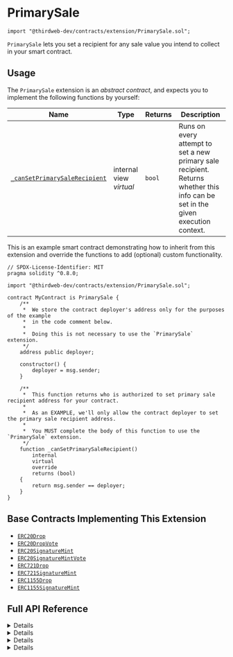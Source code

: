 
# PrimarySale

```solidity
import "@thirdweb-dev/contracts/extension/PrimarySale.sol";
```

`PrimarySale` lets you set a recipient for any sale value you intend to collect in your smart contract.

<GithubButtonLink href="https://github.com/thirdweb-dev/contracts/blob/main/contracts/extension/PrimarySale.sol" />

## Usage

The `PrimarySale` extension is an _abstract contract_, and expects you to implement the following functions by yourself:

| Name                                                                                                         | Type                    | Returns | Description                                                                                                                     |
| ------------------------------------------------------------------------------------------------------------ | ----------------------- | ------- | ------------------------------------------------------------------------------------------------------------------------------- |
| [`_canSetPrimarySaleRecipient`](/contracts/build/extensions/general/PrimarySale#_cansetprimarysalerecipient) | internal view _virtual_ | `bool`  | Runs on every attempt to set a new primary sale recipient. Returns whether this info can be set in the given execution context. |

This is an example smart contract demonstrating how to inherit from this extension and override the functions to add (optional) custom functionality.

```solidity
// SPDX-License-Identifier: MIT
pragma solidity ^0.8.0;

import "@thirdweb-dev/contracts/extension/PrimarySale.sol";

contract MyContract is PrimarySale {
    /**
     *  We store the contract deployer's address only for the purposes of the example
     *  in the code comment below.
     *
     *  Doing this is not necessary to use the `PrimarySale` extension.
     */
    address public deployer;

    constructor() {
        deployer = msg.sender;
    }

    /**
     *  This function returns who is authorized to set primary sale recipient address for your contract.
     *
     *  As an EXAMPLE, we'll only allow the contract deployer to set the primary sale recipient address.
     *
     *  You MUST complete the body of this function to use the `PrimarySale` extension.
     */
    function _canSetPrimarySaleRecipient()
        internal
        virtual
        override
        returns (bool)
    {
        return msg.sender == deployer;
    }
}
```

## Base Contracts Implementing This Extension

- [`ERC20Drop`](/solidity/base-contracts/erc20drop)
- [`ERC20DropVote`](/solidity/base-contracts/erc20dropvote)
- [`ERC20SignatureMint`](/solidity/base-contracts/erc20signaturemint)
- [`ERC20SignatureMintVote`](/solidity/base-contracts/erc20signaturemintvote)
- [`ERC721Drop`](/contracts/build/base-contracts/erc-721/drop)
- [`ERC721SignatureMint`](/contracts/build/base-contracts/erc-721/signature-mint)
- [`ERC1155Drop`](/solidity/base-contracts/erc1155drop)
- [`ERC1155SignatureMint`](/solidity/base-contracts/erc1155signaturemint)

## Full API Reference

<Details summary="primarySaleRecipient">
<div>

```solidity
function primarySaleRecipient() public view returns (address);
```

- Returns the primary sale recipient address stored in the contract.
- Set this value using the `setPrimarySaleRecipient` function.

</div>
</Details>

<Details summary="setPrimarySaleRecipient">
<div>

```solidity
function setPrimarySaleRecipient(address saleRecipient) external;
```

- Lets an authorized wallet set the primary sale recipient address.
- Parameter `saleRecipient`: The address to set as the new primary sale recipient.
- The `_canSetPrimarySaleRecipient` function is run on every call to this function. If the return value of `_canSetPrimarySaleRecipient` is `false`, the `setPrimarySaleRecipient` call will revert.

</div>
</Details>

<Details summary="_setupPrimarySaleRecipient">
<div>

```solidity
function _setupPrimarySaleRecipient(address saleRecipient) internal;
```

- Sets the primary sale recipient.
- Parameter `saleRecipient`: The address to set as the new primary sale recipient.
- The `_canSetPrimarySaleRecipient` function is _not_ run on a call to this function.

</div>
</Details>

<Details summary="_canSetPrimarySaleRecipient">
<div>

```solidity
function _canSetPrimarySaleRecipient() internal view virtual returns (bool);
```

- Runs on every `setPrimarySaleRecipient` function call.
- Returns whether a new primary sale recipient can be set in the given execution context.
- For example, this function can check whether the wallet calling `setPrimarySaleRecipient` is the contract owner, and enforce that only the current owner should be able to successfully call `setPrimarySaleRecipient`.

</div>
</Details>
